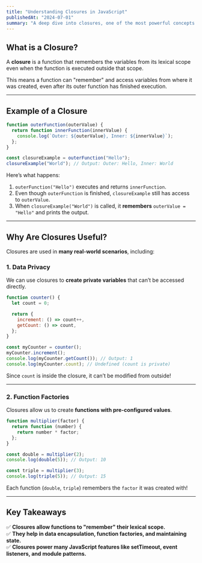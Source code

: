 ```yaml
---
title: "Understanding Closures in JavaScript"
publishedAt: "2024-07-01"
summary: "A deep dive into closures, one of the most powerful concepts in JavaScript."
---
```


## What is a Closure?

A **closure** is a function that remembers the variables from its lexical scope even when the function is executed outside that scope.

This means a function can "remember" and access variables from where it was created, even after its outer function has finished execution.

---

## Example of a Closure

```js
function outerFunction(outerValue) {
  return function innerFunction(innerValue) {
    console.log(`Outer: ${outerValue}, Inner: ${innerValue}`);
  };
}

const closureExample = outerFunction("Hello");
closureExample("World"); // Output: Outer: Hello, Inner: World
```

Here’s what happens:

1. `outerFunction("Hello")` executes and returns `innerFunction`.
2. Even though `outerFunction` is finished, `closureExample` still has access to `outerValue`.
3. When `closureExample("World")` is called, it **remembers** `outerValue = "Hello"` and prints the output.

---

## Why Are Closures Useful?

Closures are used in **many real-world scenarios**, including:

### 1. Data Privacy

We can use closures to **create private variables** that can’t be accessed directly.

```js
function counter() {
  let count = 0;

  return {
    increment: () => count++,
    getCount: () => count,
  };
}

const myCounter = counter();
myCounter.increment();
console.log(myCounter.getCount()); // Output: 1
console.log(myCounter.count); // Undefined (count is private)
```

Since `count` is inside the closure, it can’t be modified from outside!

---

### 2. Function Factories

Closures allow us to create **functions with pre-configured values**.

```js
function multiplier(factor) {
  return function (number) {
    return number * factor;
  };
}

const double = multiplier(2);
console.log(double(5)); // Output: 10

const triple = multiplier(3);
console.log(triple(5)); // Output: 15
```

Each function (`double`, `triple`) remembers the `factor` it was created with!

---

## Key Takeaways

✅ **Closures allow functions to "remember" their lexical scope.**  
✅ **They help in data encapsulation, function factories, and maintaining state.**  
✅ **Closures power many JavaScript features like setTimeout, event listeners, and module patterns.**
